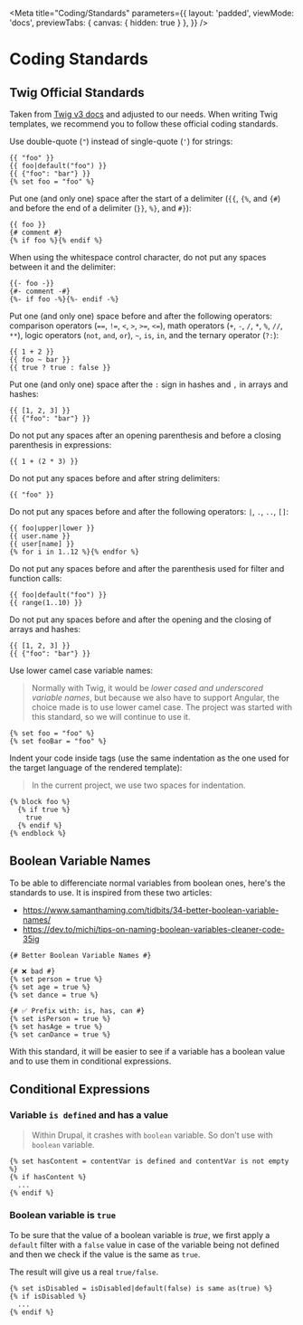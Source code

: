 
<Meta
    title="Coding/Standards"
    parameters={{
        layout: 'padded',
        viewMode: 'docs',
        previewTabs: { canvas: { hidden: true } },
    }}
/>

# Coding Standards

## Twig Official Standards

Taken from [Twig v3 docs](https://twig.symfony.com/doc/3.x/coding_standards.html) and adjusted to our needs.
When writing Twig templates, we recommend you to follow these official coding standards.

Use double-quote (`"`) instead of single-quote (`'`) for strings:

```twig
{{ "foo" }}
{{ foo|default("foo") }}
{{ {"foo": "bar"} }}
{% set foo = "foo" %}
```

Put one (and only one) space after the start of a delimiter (`{{`, `{%`, and `{#`) and before the end of a delimiter (`}}`, `%}`, and `#}`):

```twig
{{ foo }}
{# comment #}
{% if foo %}{% endif %}
```

When using the whitespace control character, do not put any spaces between it and the delimiter:

```twig
{{- foo -}}
{#- comment -#}
{%- if foo -%}{%- endif -%}
```

Put one (and only one) space before and after the following operators: comparison operators (`==`, `!=`, `<`, `>`, `>=`, `<=`), math operators (`+`, `-`, `/`, `*`, `%`, `//`, `**`), logic operators (`not`, `and`, `or`), `~`, `is`, `in`, and the ternary operator (`?:`):

```twig
{{ 1 + 2 }}
{{ foo ~ bar }}
{{ true ? true : false }}
```

Put one (and only one) space after the `:` sign in hashes and `,` in arrays and hashes:

```twig
{{ [1, 2, 3] }}
{{ {"foo": "bar"} }}
```

Do not put any spaces after an opening parenthesis and before a closing parenthesis in expressions:

```twig
{{ 1 + (2 * 3) }}
```

Do not put any spaces before and after string delimiters:

```twig
{{ "foo" }}
```

Do not put any spaces before and after the following operators: `|`, `.`, `..`, `[]`:

```twig
{{ foo|upper|lower }}
{{ user.name }}
{{ user[name] }}
{% for i in 1..12 %}{% endfor %}
```

Do not put any spaces before and after the parenthesis used for filter and function calls:

```twig
{{ foo|default("foo") }}
{{ range(1..10) }}
```

Do not put any spaces before and after the opening and the closing of arrays and hashes:

```twig
{{ [1, 2, 3] }}
{{ {"foo": "bar"} }}
```

Use lower camel case variable names:

> Normally with Twig, it would be *lower cased and underscored variable names*,
> but because we also have to support Angular, the choice made is to use lower camel case.
> The project was started with this standard, so we will continue to use it.

```twig
{% set foo = "foo" %}
{% set fooBar = "foo" %}
```

Indent your code inside tags (use the same indentation as the one used for the target language of the rendered template):

> In the current project, we use two spaces for indentation.

```twig
{% block foo %}
  {% if true %}
    true
  {% endif %}
{% endblock %}
```

## Boolean Variable Names

To be able to differenciate normal variables from boolean ones, here's the standards to use.
It is inspired from these two articles:

- https://www.samanthaming.com/tidbits/34-better-boolean-variable-names/
- https://dev.to/michi/tips-on-naming-boolean-variables-cleaner-code-35ig

```twig
{# Better Boolean Variable Names #}

{# ❌ bad #}
{% set person = true %}
{% set age = true %}
{% set dance = true %}

{# ✅ Prefix with: is, has, can #}
{% set isPerson = true %}
{% set hasAge = true %}
{% set canDance = true %}
```

With this standard, it will be easier to see if a variable has a boolean value and to use them in conditional expressions.

## Conditional Expressions

### Variable `is defined` and has a value

> Within Drupal, it crashes with `boolean` variable. So don't use with `boolean` variable.

```twig
{% set hasContent = contentVar is defined and contentVar is not empty %}
{% if hasContent %}
  ...
{% endif %}
```

### Boolean variable is `true`

To be sure that the value of a boolean variable is *true*, we first apply a `default` filter with a `false` value
in case of the variable being not defined and then we check if the value is the same as `true`.

The result will give us a real `true/false`.

```twig
{% set isDisabled = isDisabled|default(false) is same as(true) %}
{% if isDisabled %}
  ...
{% endif %}
```
